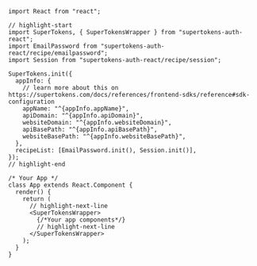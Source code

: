
```tsx
import React from "react";

// highlight-start
import SuperTokens, { SuperTokensWrapper } from "supertokens-auth-react";
import EmailPassword from "supertokens-auth-react/recipe/emailpassword";
import Session from "supertokens-auth-react/recipe/session";

SuperTokens.init({
  appInfo: {
    // learn more about this on https://supertokens.com/docs/references/frontend-sdks/reference#sdk-configuration
    appName: "^{appInfo.appName}",
    apiDomain: "^{appInfo.apiDomain}",
    websiteDomain: "^{appInfo.websiteDomain}",
    apiBasePath: "^{appInfo.apiBasePath}",
    websiteBasePath: "^{appInfo.websiteBasePath}",
  },
  recipeList: [EmailPassword.init(), Session.init()],
});
// highlight-end

/* Your App */
class App extends React.Component {
  render() {
    return (
      // highlight-next-line
      <SuperTokensWrapper>
        {/*Your app components*/}
        // highlight-next-line
      </SuperTokensWrapper>
    );
  }
}
```
